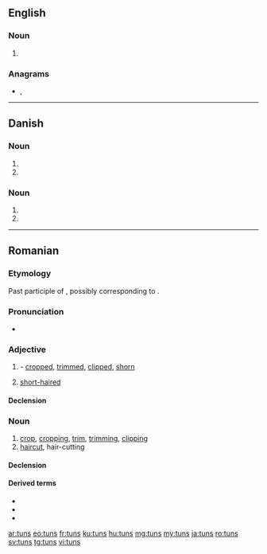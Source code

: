 ==English==

===Noun===
{{head|en|noun plural form}}

# {{plural of|tun|lang=en}}

===Anagrams===
* {{l|en|nuts}}, {{l|en|stun}}

----

==Danish==

===Noun===
{{head|da|noun form|g=n}}

# {{genitive singular indefinite of|tun|lang=da}}
# {{genitive plural indefinite of|tun|lang=da}}

===Noun===
{{head|da|noun form|g=c}}

# {{genitive singular indefinite of|tun|lang=da}}
# {{genitive plural indefinite of|tun|lang=da}}

----

==Romanian==

===Etymology===
Past participle of {{m|ro|tunde}}, possibly corresponding to {{inh|ro|la|tōnsus}}.

===Pronunciation===
* {{IPA|/tuns/|lang=ro}}

===Adjective===
{{ro-adj}}

# {{past participle of|tunde|lang=ro}} - [[cropped]], [[trimmed]], [[clipped]], [[shorn]]
# [[short-haired]]

====Declension====
{{ro-decl-adj}}

===Noun===
{{ro-noun|n|tunsuri}}

# [[crop]], [[cropping]], [[trim]], [[trimming]], [[clipping]]
# [[haircut]], hair-cutting

====Declension====
{{ro-noun-n-uri}}

====Derived terms====
* {{l|ro|tunsoare}}
* {{l|ro|tunsură}}
* {{l|ro|tuns scurt}}

[[ar:tuns]]
[[eo:tuns]]
[[fr:tuns]]
[[ku:tuns]]
[[hu:tuns]]
[[mg:tuns]]
[[my:tuns]]
[[ja:tuns]]
[[ro:tuns]]
[[sv:tuns]]
[[tg:tuns]]
[[vi:tuns]]